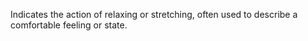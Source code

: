 Indicates the action of relaxing or stretching, often used to describe a comfortable feeling or state.
